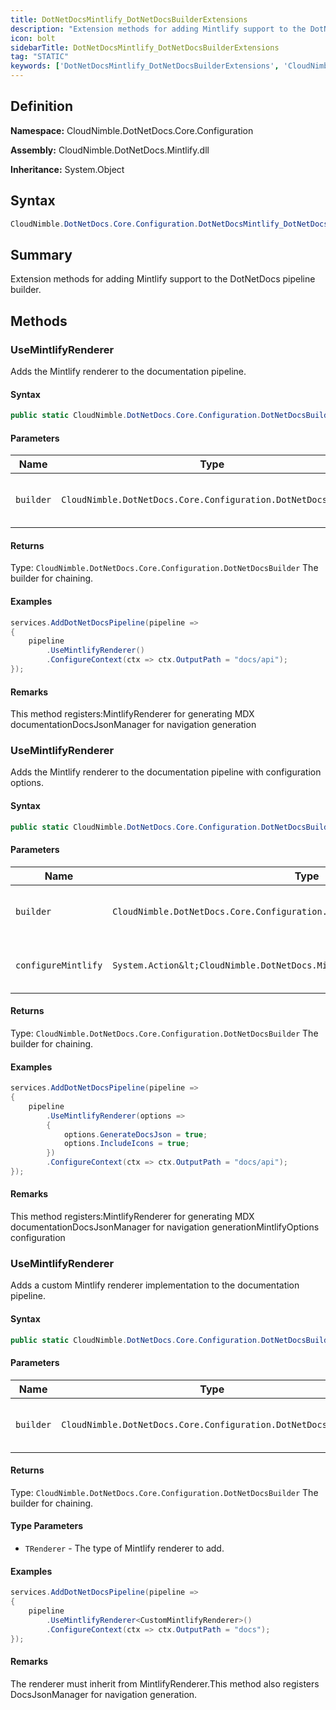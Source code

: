 ```yaml
---
title: DotNetDocsMintlify_DotNetDocsBuilderExtensions
description: "Extension methods for adding Mintlify support to the DotNetDocs pipeline builder."
icon: bolt
sidebarTitle: DotNetDocsMintlify_DotNetDocsBuilderExtensions
tag: "STATIC"
keywords: ['DotNetDocsMintlify_DotNetDocsBuilderExtensions', 'CloudNimble.DotNetDocs.Core.Configuration.DotNetDocsMintlify_DotNetDocsBuilderExtensions', 'CloudNimble.DotNetDocs.Core.Configuration', 'class', 'System.Object']
---
```


## Definition

**Namespace:** CloudNimble.DotNetDocs.Core.Configuration

**Assembly:** CloudNimble.DotNetDocs.Mintlify.dll

**Inheritance:** System.Object

## Syntax

```csharp
CloudNimble.DotNetDocs.Core.Configuration.DotNetDocsMintlify_DotNetDocsBuilderExtensions
```

## Summary

Extension methods for adding Mintlify support to the DotNetDocs pipeline builder.

## Methods

### UseMintlifyRenderer

Adds the Mintlify renderer to the documentation pipeline.

#### Syntax

```csharp
public static CloudNimble.DotNetDocs.Core.Configuration.DotNetDocsBuilder UseMintlifyRenderer(CloudNimble.DotNetDocs.Core.Configuration.DotNetDocsBuilder builder)
```

#### Parameters

| Name | Type | Description |
|------|------|-------------|
| `builder` | `CloudNimble.DotNetDocs.Core.Configuration.DotNetDocsBuilder` | The DotNetDocs pipeline builder. |

#### Returns

Type: `CloudNimble.DotNetDocs.Core.Configuration.DotNetDocsBuilder`
The builder for chaining.

#### Examples

```csharp
services.AddDotNetDocsPipeline(pipeline =>
{
    pipeline
        .UseMintlifyRenderer()
        .ConfigureContext(ctx => ctx.OutputPath = "docs/api");
});
```

#### Remarks

This method registers:MintlifyRenderer for generating MDX documentationDocsJsonManager for navigation generation

### UseMintlifyRenderer

Adds the Mintlify renderer to the documentation pipeline with configuration options.

#### Syntax

```csharp
public static CloudNimble.DotNetDocs.Core.Configuration.DotNetDocsBuilder UseMintlifyRenderer(CloudNimble.DotNetDocs.Core.Configuration.DotNetDocsBuilder builder, System.Action<CloudNimble.DotNetDocs.Mintlify.MintlifyRendererOptions> configureMintlify)
```

#### Parameters

| Name | Type | Description |
|------|------|-------------|
| `builder` | `CloudNimble.DotNetDocs.Core.Configuration.DotNetDocsBuilder` | The DotNetDocs pipeline builder. |
| `configureMintlify` | `System.Action&lt;CloudNimble.DotNetDocs.Mintlify.MintlifyRendererOptions&gt;` | Action to configure Mintlify options. |

#### Returns

Type: `CloudNimble.DotNetDocs.Core.Configuration.DotNetDocsBuilder`
The builder for chaining.

#### Examples

```csharp
services.AddDotNetDocsPipeline(pipeline =>
{
    pipeline
        .UseMintlifyRenderer(options =>
        {
            options.GenerateDocsJson = true;
            options.IncludeIcons = true;
        })
        .ConfigureContext(ctx => ctx.OutputPath = "docs/api");
});
```

#### Remarks

This method registers:MintlifyRenderer for generating MDX documentationDocsJsonManager for navigation generationMintlifyOptions configuration

### UseMintlifyRenderer

Adds a custom Mintlify renderer implementation to the documentation pipeline.

#### Syntax

```csharp
public static CloudNimble.DotNetDocs.Core.Configuration.DotNetDocsBuilder UseMintlifyRenderer<TRenderer>(CloudNimble.DotNetDocs.Core.Configuration.DotNetDocsBuilder builder) where TRenderer : CloudNimble.DotNetDocs.Mintlify.MintlifyRenderer
```

#### Parameters

| Name | Type | Description |
|------|------|-------------|
| `builder` | `CloudNimble.DotNetDocs.Core.Configuration.DotNetDocsBuilder` | The DotNetDocs pipeline builder. |

#### Returns

Type: `CloudNimble.DotNetDocs.Core.Configuration.DotNetDocsBuilder`
The builder for chaining.

#### Type Parameters

- `TRenderer` - The type of Mintlify renderer to add.

#### Examples

```csharp
services.AddDotNetDocsPipeline(pipeline =>
{
    pipeline
        .UseMintlifyRenderer<CustomMintlifyRenderer>()
        .ConfigureContext(ctx => ctx.OutputPath = "docs");
});
```

#### Remarks

The renderer must inherit from MintlifyRenderer.This method also registers DocsJsonManager for navigation generation.

